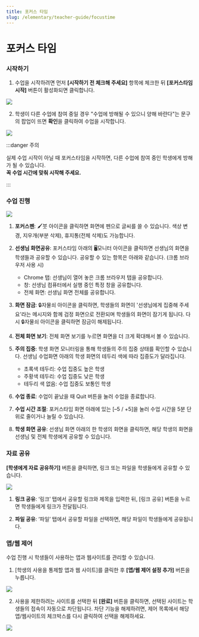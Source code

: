 ```yaml
---
title: 포커스 타임
slug: /elementary/teacher-guide/focustime
---
```



# 포커스 타임

### 시작하기

1. 수업을 시작하려면 먼저 **[시작하기 전 체크해 주세요]** 항목에 체크한 뒤 **[포커스타임 시작]** 버튼이 활성화되면 클릭합니다.

<Image src="/img/kr/elementary/teacher/05-01.jpg" size="lg" />

2. 학생이 다른 수업에 참여 중일 경우 "수업에 방해될 수 있으니 양해 바란다"는 문구의 팝업이 뜨면 **확인**을 클릭하여 수업을 시작합니다.

<Image src="/img/kr/elementary/teacher/05-02.jpg" size="sm" />

:::danger 주의

실제 수업 시작이 아닐 때 포커스타임을 시작하면, 다른 수업에 참여 중인 학생에게 방해가 될 수 있습니다.\
**꼭 수업 시간에 맞춰 시작해 주세요.**

:::

### 수업 진행

<Image src="/img/kr/elementary/teacher/05-03.jpg" size="lg" />

1. **포커스펜**: 🖌️붓 아이콘을 클릭하면 화면에 펜으로 글씨를 쓸 수 있습니다. 색상 변경, 지우개(부분 삭제), 휴지통(전체 삭제)도 가능합니다.

2. **선생님 화면공유**: 포커스타임 아래의 🖥️모니터 아이콘을 클릭하면 선생님의 화면을 학생들과 공유할 수 있습니다. 공유할 수 있는 항목은 아래와 같습니다.
   (크롬 브라우저 사용 시)

   - Chrome 탭: 선생님이 열어 놓은 크롬 브라우저 탭을 공유합니다.
   - 창: 선생님 컴퓨터에서 실행 중인 특정 창을 공유합니다.
   - 전체 화면: 선생님 화면 전체를 공유합니다.

3. **화면 잠금**: 🔒자물쇠 아이콘을 클릭하면, 학생들의 화면이 '선생님에게 집중해 주세요'라는 메시지와 함께 검정 화면으로 전환되며 학생들의 화면이 잠기게 됩니다. 다시 🔒자물쇠 아이콘을 클릭하면 잠금이 해제됩니다.

4. **전체 화면 보기**: 전체 화면 보기를 누르면 화면을 더 크게 확대해서 볼 수 있습니다.

5. **주의 집중**: 학생 화면 모니터링을 통해 학생들의 주의 집중 상태를 확인할 수 있습니다. 선생님 수업화면 아래의 학생 화면의 테두리 색에 따라 집중도가 달라집니다.

   - 초록색 테두리: 수업 집중도 높은 학생
   - 주황색 테두리: 수업 집중도 낮은 학생
   - 테두리 색 없음: 수업 집중도 보통인 학생

6. **수업 종료**: 수업이 끝났을 때 Quit 버튼을 눌러 수업을 종료합니다.

7. **수업 시간 조절**: 포커스타임 화면 아래에 있는 [–5 / +5]을 눌러 수업 시간을 5분 단위로 줄이거나 늘릴 수 있습니다.

8. **학생 화면 공유**: 선생님 화면 아래의 한 학생의 화면을 클릭하면, 해당 학생의 화면을 선생님 및 전체 학생에게 공유할 수 있습니다.

### 자료 공유

**[학생에게 자료 공유하기]** 버튼을 클릭하면, 링크 또는 파일을 학생들에게 공유할 수 있습니다.

<Image src="/img/kr/elementary/teacher/05-04.jpg" size="lg" />

1. **링크 공유**: ‘링크’ 탭에서 공유할 링크와 제목을 입력한 뒤, [링크 공유] 버튼을 누르면 학생들에게 링크가 전달됩니다.

2. **파일 공유**: ‘파일’ 탭에서 공유할 파일을 선택하면, 해당 파일이 학생들에게 공유됩니다.

### 앱/웹 제어

수업 진행 시 학생들이 사용하는 앱과 웹사이트를 관리할 수 있습니다.

1. [학생의 사용을 통제할 앱과 웹 사이트]를 클릭한 후 **[앱/웹 제어 설정 추가]** 버튼을 누릅니다.

<Image src="/img/kr/elementary/teacher/05-05.jpg" size="lg" />

2. 사용을 제한하려는 사이트를 선택한 뒤 **[완료]** 버튼을 클릭하면, 선택된 사이트는 학생들의 접속이 자동으로 차단됩니다. 차단 기능을 해제하려면, 제어 목록에서 해당 앱/웹사이트의 체크박스를 다시 클릭하여 선택을 해제하세요.

<Image src="/img/kr/elementary/teacher/05-06.jpg" size="lg" />
